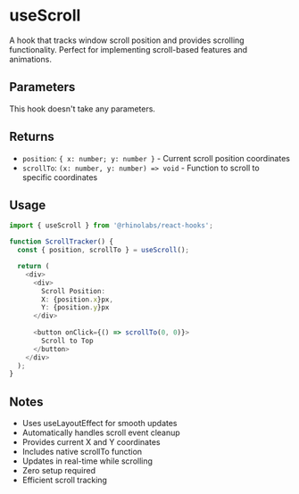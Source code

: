 # useScroll

A hook that tracks window scroll position and provides scrolling functionality. Perfect for implementing scroll-based features and animations.

## Parameters

This hook doesn't take any parameters.

## Returns

- `position`: `{ x: number; y: number }` - Current scroll position coordinates
- `scrollTo`: `(x: number, y: number) => void` - Function to scroll to specific coordinates

## Usage

```typescript
import { useScroll } from '@rhinolabs/react-hooks';

function ScrollTracker() {
  const { position, scrollTo } = useScroll();

  return (
    <div>
      <div>
        Scroll Position:
        X: {position.x}px,
        Y: {position.y}px
      </div>
      
      <button onClick={() => scrollTo(0, 0)}>
        Scroll to Top
      </button>
    </div>
  );
}
```

## Notes

- Uses useLayoutEffect for smooth updates
- Automatically handles scroll event cleanup
- Provides current X and Y coordinates
- Includes native scrollTo function
- Updates in real-time while scrolling
- Zero setup required
- Efficient scroll tracking
